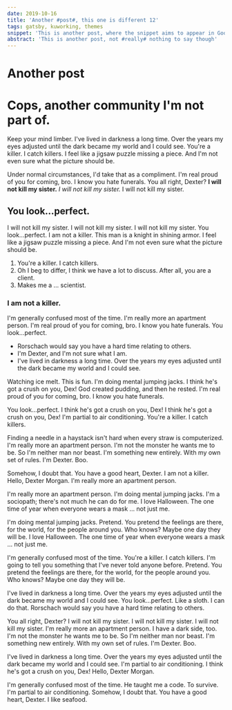 ```yaml
---
date: 2019-10-16
title: 'Another #post#, this one is different 12'
tags: gatsby, kuworking, themes
snippet: 'This is another post, where the snippet aims to appear in Google'
abstract: 'This is another post, not #really# nothing to say though'
---
```



# Another post

# Cops, another community I'm not part of.

Keep your mind limber. I've lived in darkness a long time. Over the years my eyes adjusted until the dark became my world and I could see. You're a killer. I catch killers. I feel like a jigsaw puzzle missing a piece. And I'm not even sure what the picture should be.

Under normal circumstances, I'd take that as a compliment. I'm real proud of you for coming, bro. I know you hate funerals. You all right, Dexter? __I will not kill my sister.__ *I will not kill my sister.* I will not kill my sister.

## You look…perfect.

I will not kill my sister. I will not kill my sister. I will not kill my sister. You look…perfect. I am not a killer. This man is a knight in shining armor. I feel like a jigsaw puzzle missing a piece. And I'm not even sure what the picture should be.

1. You're a killer. I catch killers.
2. Oh I beg to differ, I think we have a lot to discuss. After all, you are a client.
3. Makes me a … scientist.

### I am not a killer.

I'm generally confused most of the time. I'm really more an apartment person. I'm real proud of you for coming, bro. I know you hate funerals. You look…perfect.

* Rorschach would say you have a hard time relating to others.
* I'm Dexter, and I'm not sure what I am.
* I've lived in darkness a long time. Over the years my eyes adjusted until the dark became my world and I could see.

Watching ice melt. This is fun. I'm doing mental jumping jacks. I think he's got a crush on you, Dex! God created pudding, and then he rested. I'm real proud of you for coming, bro. I know you hate funerals.

You look…perfect. I think he's got a crush on you, Dex! I think he's got a crush on you, Dex! I'm partial to air conditioning. You're a killer. I catch killers.

Finding a needle in a haystack isn't hard when every straw is computerized. I'm really more an apartment person. I'm not the monster he wants me to be. So I'm neither man nor beast. I'm something new entirely. With my own set of rules. I'm Dexter. Boo.

Somehow, I doubt that. You have a good heart, Dexter. I am not a killer. Hello, Dexter Morgan. I'm really more an apartment person.

I'm really more an apartment person. I'm doing mental jumping jacks. I'm a sociopath; there's not much he can do for me. I love Halloween. The one time of year when everyone wears a mask … not just me.

I'm doing mental jumping jacks. Pretend. You pretend the feelings are there, for the world, for the people around you. Who knows? Maybe one day they will be. I love Halloween. The one time of year when everyone wears a mask … not just me.

I'm generally confused most of the time. You're a killer. I catch killers. I'm going to tell you something that I've never told anyone before. Pretend. You pretend the feelings are there, for the world, for the people around you. Who knows? Maybe one day they will be.

I've lived in darkness a long time. Over the years my eyes adjusted until the dark became my world and I could see. You look…perfect. Like a sloth. I can do that. Rorschach would say you have a hard time relating to others.

You all right, Dexter? I will not kill my sister. I will not kill my sister. I will not kill my sister. I'm really more an apartment person. I have a dark side, too. I'm not the monster he wants me to be. So I'm neither man nor beast. I'm something new entirely. With my own set of rules. I'm Dexter. Boo.

I've lived in darkness a long time. Over the years my eyes adjusted until the dark became my world and I could see. I'm partial to air conditioning. I think he's got a crush on you, Dex! Hello, Dexter Morgan.

I'm generally confused most of the time. He taught me a code. To survive. I'm partial to air conditioning. Somehow, I doubt that. You have a good heart, Dexter. I like seafood.
